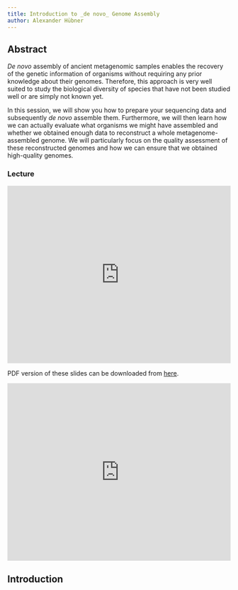 ```yaml
---
title: Introduction to _de novo_ Genome Assembly
author: Alexander Hübner
---
```


## Abstract

_De novo_ assembly of ancient metagenomic samples enables the recovery of the genetic information of organisms without requiring any prior knowledge about their genomes. Therefore, this approach is very well suited to study the biological diversity of species that have not been studied well or are simply not known yet.

In this session, we will show you how to prepare your sequencing data and subsequently _de novo_ assemble them. Furthermore, we will then learn how we can actually evaluate what organisms we might have assembled and whether we obtained enough data to reconstruct a whole metagenome-assembled genome. We will particularly focus on the quality assessment of these reconstructed genomes and how we can ensure that we obtained high-quality genomes.

### Lecture

<iframe src="https://docs.google.com/presentation/d/e/2PACX-1vQiyXe-6yn1hfaoibwI8DBYHubQxEd_WEvXte6JqyyjnuY8DXfP64360tRvhmRxOPAoM4Gt6hqKG5ts/embed?start=false&loop=true&delayms=10000" frameborder="0" width="100%" height="400px" allowfullscreen="true" mozallowfullscreen="true" webkitallowfullscreen="true"></iframe>

PDF version of these slides can be downloaded from [here](https://github.com/SPAAM-community/wss-summer-school/raw/main/docs/assets/slides/2022/4c-intro-to-denovoassembly/SPAAM%20Summer%20School%202022%20-%204C%20-%20Genome%20Assembly.pdf).

<iframe width="100%" height="400px" src="https://www.youtube.com/embed/1-o4449Hu4o" title="YouTube video player" frameborder="0" allow="accelerometer; autoplay; clipboard-write; encrypted-media; gyroscope; picture-in-picture" allowfullscreen></iframe>

## Introduction

<!-- TODO -->